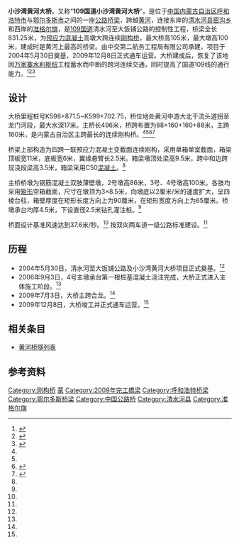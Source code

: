 {{关于|109国道的小沙湾黄河大桥|[[荣乌高速公路|荣乌高速公路]]的小沙湾黄河大桥|准格尔黄河大桥}}
{{Infobox bridge
|bridge_name=小沙湾黄河大桥
|native_name=
|image=
|caption=
|official_name=
|carries={{中国国道名|109}}
|crosses=[[黄河|黄河]]
|locale={{CHN}}[[内蒙古|内蒙古]][[清水河县|清水河县]]－[[准格尔旗|准格尔旗]]
|maint=
|id=
|designer=
|design=[[刚构桥|刚构桥]]
|mainspan={{convert|160|m|ft|0}}×2
|length={{convert|831.25|m|ft|0}}
|width={{convert|11|m|ft|0}}
|clearance=
|below=
|height={{convert|105|m|ft|0}}
|traffic=
|begin=2004年5月30日
|complete=
|open=2009年12月8日
|closed=
|toll=
|builder=中交第二航务工程局有限公司
|map_cue=
|map_image=
|map_text=
|map_width=
|coordinates={{coord|39|48|35|N|111|24|1|E|region:CN_type:landmark|display=inline,title}}
|references=
|extra={{Location map | China Inner Mongolia | label=小沙湾黄河大桥 | label_size=80 | lat_deg=39 | lat_min=48 | lat_sec=35 | lon_deg=111 | lon_min=24 | lon_sec=1 | position=right | width= | float=center | caption=}}
}}

'''小沙湾黄河大桥'''，又称“'''109国道小沙湾黄河大桥'''”，是位于[[中国|中国]][[内蒙古自治区|内蒙古自治区]][[呼和浩特市|呼和浩特市]]与[[鄂尔多斯市|鄂尔多斯市]]之间的一座[[公路|公路]][[桥梁|桥梁]]，跨越[[黄河|黄河]]，连接东岸的[[清水河县|清水河县]][[窑沟乡|窑沟乡]]和西岸的[[准格尔旗|准格尔旗]]，是[[109国道|109国道]]清水河至大饭铺公路的控制性工程，桥梁全长831.25米，为[[预应力混凝土|预应力混凝土]]高墩大跨连续[[刚构桥|刚构桥]]，最大桥高105米，最大墩高100米，建成时是黄河上最高的桥梁。由中交第二航务工程局有限公司承建，项目于2004年5月30日奠基，2009年12月8日正式通车运营。大桥建成后，恢复了该地因[[万家寨水利枢纽|万家寨水利枢纽]]工程蓄水而中断的跨河连续交通，同时提高了国道109线的通行能力。<ref name="gzw">{{cite web | url=http://www.sasac.gov.cn/n1180/n1226/n2410/n314274/1416420.html | title=中交二航局承建的黄河第一高桥进入主体施工 | publisher=国务院国有资产监督管理委员会 | date=2006-09-07 | accessdate=2014-07-18 | author= | archive-date=2014-08-15 | archive-url=https://web.archive.org/web/20140815145520/http://www.sasac.gov.cn/n1180/n1226/n2410/n314274/1416420.html | dead-url=no }}</ref><ref name="zggl">{{cite web | url=http://www.chinahighway.com/news/2004/71659.php | title=内蒙：国道109线一级公路工程项目开工 | publisher=中国公路网 | date=2004-06-03 | accessdate=2014-07-18 | author= | archive-date=2014-07-27 | archive-url=https://web.archive.org/web/20140727145256/http://www.chinahighway.com/news/2004/71659.php | dead-url=no }}</ref><ref name="nmjt">{{cite web| url=http://www.nmjt.gov.cn/jtzw/xwdt/jtyw/2009/12/62189.shtml| title=清大公路及小沙湾黄河大桥正式通车汤爱军云公和等出席开通仪式 戴贵讲话| publisher=内蒙古交通| date=2009-12-17| accessdate=2014-07-18| author=| deadurl=yes| archiveurl=https://web.archive.org/web/20140726131208/http://www.nmjt.gov.cn/jtzw/xwdt/jtyw/2009/12/62189.shtml| archivedate=2014-07-26}}</ref>

==设计==
大桥里程桩号K598+871.5~K599+702.75，桥位地处黄河中游大北干流头道拐至龙门河段，最大水深17米。主桥长496米，桥跨布置为88+160+160+88米，主跨160米，是内蒙古自治区主跨最长的连续刚构桥。<ref name="gzw"/><ref name="nmjt"/><ref name="hzkd">{{cite web | url=http://www.docin.com/p-311081665.html | title=高墩大跨连续刚构桥的风致响应分析 | publisher=华中科技大学 | date= | accessdate=2014-07-18 | author= | archive-date=2014-07-26 | archive-url=https://web.archive.org/web/20140726004207/http://www.docin.com/p-311081665.html | dead-url=no }}</ref><ref>{{cite journal |author=王波 张海龙 武修雄 徐丰 |year=2006 |month= |title=基于大质量法的高墩大跨连续刚构桥地震时程反应分析 |journal=桥梁建设 |volume= |issue=5 |pages=18 |id= |issn=1003-4722 |url=http://www.docin.com/p-669140205.html |accessdate=2014-07-18 |quote= |archive-date=2014-07-26 |archive-url=https://web.archive.org/web/20140726003309/http://www.docin.com/p-669140205.html |dead-url=no }}</ref>

桥梁上部构造为四跨一联预应力混凝土变截面连续刚构，采用单箱单室截面，箱梁顶板宽11米，底板宽6米，翼缘悬臂长2.5米。箱梁墩顶处梁高9.5米，跨中和边跨现浇段梁高3.5米，箱梁采用C50[[混凝土|混凝土]]。<ref name="hzkd"/>

主桥桥墩为钢筋混凝土双肢薄壁墩，2号墩高86米，3号、4号墩高100米。各肢均采用[[矩形|矩形]]空箱截面，尺寸在墩顶为3×8.5米，向墩底以2厘米/米的速度扩大，呈四棱台柱，箱壁厚度在矩形长度方向上为90厘米，在矩形宽度方向上为65厘米。桥墩承台均厚4.5米，下设直径2.5米钻孔灌注桩。<ref name="hzkd"/>

桥面设计基准风速达到37.6米/秒。<ref name="hzkd"/> 按双向两车道一级公路标准建设。<ref name="gzw"/>

==历程==
* 2004年5月30日，清水河至大饭铺公路及小沙湾黄河大桥项目正式奠基。<ref name="zggl"/>
* 2006年9月3日，4号主墩承台第一根桩基混凝土浇注完成，大桥正式进入主体施工阶段。<ref name="gzw"/>
* 2009年7月3日，大桥主跨合龙。<ref name="nmjt"/>
* 2009年12月8日，大桥竣工并正式通车运营。<ref name="nmjt"/>

==相关条目==
* [[黄河桥隧列表|黄河桥隧列表]]

==参考资料==
{{reflist}}

{{Crossings navbox
|structure= [[黄河桥隧列表|桥梁与隧道]]
|place= [[黄河|黄河]]
|bridge= 小沙湾黄河大桥
|bridge signs= {{中国国道名|109}}
|upstream= [[准格尔黄河大桥|准格尔黄河大桥]]
|upstream signs= {{China Expwy Name|G18}}
|downstream= [[万家寨黄河大桥|万家寨黄河大桥]]
|downstream signs= {{中国省道名|249|P=内蒙古}}
}}

{{DEFAULTSORT:X}}
[[Category:刚构桥|Category:刚构桥]]
[[Category:黄河大桥|蒙]]
[[Category:2009年完工橋梁|Category:2009年完工橋梁]]
[[Category:呼和浩特桥梁|Category:呼和浩特桥梁]]
[[Category:鄂尔多斯桥梁|Category:鄂尔多斯桥梁]]
[[Category:中国公路桥|Category:中国公路桥]]
[[Category:清水河县|Category:清水河县]]
[[Category:准格尔旗|Category:准格尔旗]]